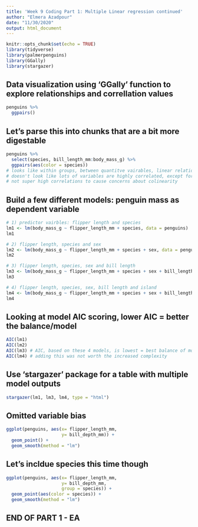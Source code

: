 ```yaml
---
title: 'Week 9 Coding Part 1: Multiple Linear regression continued'
author: "Elmera Azadpour"
date: "11/30/2020"
output: html_document
---
```


```r
knitr::opts_chunk$set(echo = TRUE)
library(tidyverse)
library(palmerpenguins)
library(GGally)
library(stargazer)
```

## Data visualization using 'GGally' function to explore relationships and correllation values
```r
penguins %>% 
  ggpairs()
```

## Let's parse this into chunks that are a bit more digestable 
```r
penguins %>% 
  select(species, bill_length_mm:body_mass_g) %>% 
  ggpairs(aes(color = species))
# looks like within groups, between quantitve vairables, linear relationship seems to make sense
# doesn't look like lots of variables are highly correlated, except for maybe flipper length and body mass -- where the overall correlation is 0.871 and highest is Gentoo with 0.7. 
# not super high correlations to cause concerns about colinearity 
```

## Build a few different models: penguin mass as dependent variable
```r
# 1) predictor vairbles: flipper length and species
lm1 <- lm(body_mass_g ~ flipper_length_mm + species, data = penguins)
lm1

# 2) flipper length, species and sex
lm2 <- lm(body_mass_g ~ flipper_length_mm + species + sex, data = penguins)
lm2

# 3) flipper length, species, sex and bill length
lm3 <- lm(body_mass_g ~ flipper_length_mm + species + sex + bill_length_mm, data = penguins)
lm3

# 4) flipper length, species, sex, bill length and island
lm4 <- lm(body_mass_g ~ flipper_length_mm + species + sex + bill_length_mm + island, data = penguins)
lm4
```

## Looking at model AIC scoring, lower AIC = better the balance/model
```r
AIC(lm1)
AIC(lm2)
AIC(lm3) # AIC, based on these 4 models, is lowest = best balance of model fit and model complexity
AIC(lm4) # adding this was not worth the increased complexity
```

## Use 'stargazer' package for a table with multiple model outputs 
```r
stargazer(lm1, lm3, lm4, type = "html")
```

## Omitted variable bias
```r
ggplot(penguins, aes(x= flipper_length_mm, 
                     y= bill_depth_mm)) +
  geom_point() +
  geom_smooth(method = "lm")
```

## Let's incldue species this time though
```r
ggplot(penguins, aes(x= flipper_length_mm, 
                     y= bill_depth_mm,
                     group = species)) +
  geom_point(aes(color = species)) +
  geom_smooth(method = "lm")
```
## END OF PART 1 - EA 
